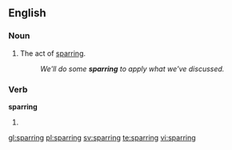 ==English==

===Noun===
{{en-noun|-}}

#The act of [[spar]]ring.
#:''We'll do some '''sparring''' to apply what we've discussed.''

===Verb===
'''sparring'''

# {{present participle of|[[spar]]}}

[[gl:sparring]]
[[pl:sparring]]
[[sv:sparring]]
[[te:sparring]]
[[vi:sparring]]